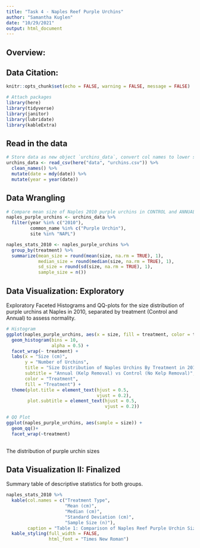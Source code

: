 ```yaml
---
title: "Task 4 - Naples Reef Purple Urchins"
author: "Samantha Kuglen"
date: "10/29/2021"
output: html_document
---
```

## Overview: 

## Data Citation: 

```r
knitr::opts_chunk$set(echo = FALSE, warning = FALSE, message = FALSE)

# Attach packages
library(here)
library(tidyverse)
library(janitor)
library(lubridate)
library(kableExtra)
```

## Read in the data
```r
# Store data as new object `urchins_data`, convert col names to lower snake case, convert date to "Date" class and add a new column for year to use as a variable for filtering
urchins_data <- read_csv(here("data", "urchins.csv")) %>% 
  clean_names() %>% 
  mutate(date = mdy(date)) %>% 
  mutate(year = year(date))
```

## Data Wrangling
```r
# Compare mean size of Naples 2010 purple urchins in CONTROL and ANNUAL treatments
naples_purple_urchins <- urchins_data %>% 
  filter(year %in% c("2010"), 
         common_name %in% c("Purple Urchin"), 
         site %in% "NAPL") 

naples_stats_2010 <- naples_purple_urchins %>% 
  group_by(treatment) %>% 
  summarize(mean_size = round(mean(size, na.rm = TRUE), 1),
            median_size = round(median(size, na.rm = TRUE), 1),
            sd_size = round(sd(size, na.rm = TRUE), 1),
            sample_size = n()) 

```

## Data Visualization: Exploratory
Exploratory Faceted Histograms and QQ-plots for the size distribution of purple urchins at Naples in 2010, separated by treatment (Control and Annual) to assess normality. 

```r
# Histogram
ggplot(naples_purple_urchins, aes(x = size, fill = treatment, color = treatment)) +
  geom_histogram(bins = 10, 
                 alpha = 0.5) +
  facet_wrap(~ treatment) +
  labs(x = "Size (cm)",
       y = "Number of Urchins",
       title = "Size Distribution of Naples Urchins By Treatment in 2010 (KUGLEN)",
       subtitle = "Annual (Kelp Removal) vs Control (No Kelp Removal)",
       color = "Treatment",
       fill = "Treatment") + 
  theme(plot.title = element_text(hjust = 0.5,
                                  vjust = 0.2),
        plot.subtitle = element_text(hjust = 0.5,
                                     vjust = 0.2)) 

# QQ Plot
ggplot(naples_purple_urchins, aes(sample = size)) + 
  geom_qq()+
  facet_wrap(~treatment)
         
```

The distribution of purple urchin sizes

## Data Visualization II: Finalized
Summary table of descriptive statistics for both groups. 
```r
naples_stats_2010 %>% 
  kable(col.names = c("Treatment Type",
                      "Mean (cm)",
                      "Median (cm)",
                      "Standard Deviation (cm)",
                      "Sample Size (n)"),
        caption = "Table 1: Comparison of Naples Reef Purple Urchin Sizes (cm) from Annual and Control Treatments in 2010") %>% 
  kable_styling(full_width = FALSE,
                html_font = "Times New Roman")
```

